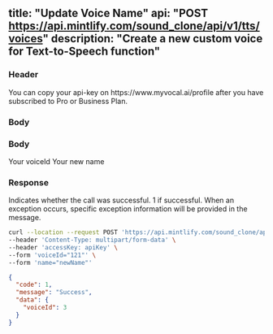 
title: "Update Voice Name"
api: "POST https://api.mintlify.com/sound_clone/api/v1/tts/voices"
description: "Create a new custom voice for Text-to-Speech function"
---

### Header
<ParamField header="accessKey"   type="string" required>
  You can copy your api-key on https://www.myvocal.ai/profile after you have subscribed to Pro or Business Plan.
</ParamField>

### Body

### Body

<ParamField body="voiceId" type="string" required>
  Your voiceId
</ParamField>
<ParamField body="name" type="string" required>
  Your new name
</ParamField>

### Response

<ResponseField name="code" type="number">
  Indicates whether the call was successful. 1 if successful.
</ResponseField>

<ResponseField name="message" type="string">
  When an exception occurs, specific exception information will be provided in the message.
</ResponseField>


<RequestExample>

```bash Example Request
curl --location --request POST 'https://api.mintlify.com/sound_clone/api/v1/voices/rename/{voiceId}' \
--header 'Content-Type: multipart/form-data' \
--header 'accessKey: apiKey' \
--form 'voiceId="121"' \
--form 'name="newName"' 
```
</RequestExample>

<ResponseExample>

```json Response
{
  "code": 1,
  "message": "Success",
  "data": {
    "voiceId": 3
  }
}
```

</ResponseExample>
